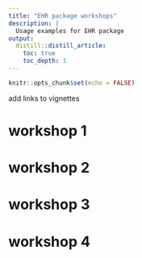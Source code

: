 ```yaml
---
title: "EHR package workshops"
description: |
  Usage examples for EHR package
output:
  distill::distill_article:
    toc: true
    toc_depth: 1
---
```


```r
knitr::opts_chunk$set(echo = FALSE)
```

add links to vignettes

# workshop 1

# workshop 2

# workshop 3

# workshop 4
